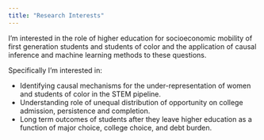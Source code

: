 ```yaml
---
title: "Research Interests"
---
```


I'm interested in the role of higher education for socioeconomic mobility of first generation students and students of color and the application of causal inference and machine learning methods to these questions.

Specifically I'm interested in:

  - Identifying causal mechanisms for the under-representation of women and students of color in the STEM pipeline.
  - Understanding role of unequal distribution of opportunity on college admission, persistence and completion.
  - Long term outcomes of students after they leave higher education as a function of major choice, college choice, and debt burden.